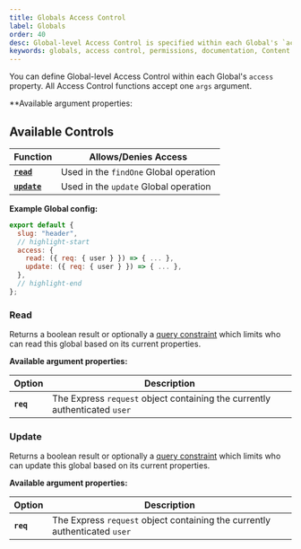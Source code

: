 ```yaml
---
title: Globals Access Control
label: Globals
order: 40
desc: Global-level Access Control is specified within each Global's `access` property and allows you to define which users can read or update Globals.
keywords: globals, access control, permissions, documentation, Content Management System, cms, headless, javascript, node, react, express
---
```


You can define Global-level Access Control within each Global's `access` property. All Access Control functions accept one `args` argument.

**Available argument properties:

## Available Controls

| Function                 | Allows/Denies Access |
| ------------------------ | -------------------- |
| **[`read`](#read)**      | Used in the `findOne` Global operation |
| **[`update`](#update)**  | Used in the `update` Global operation |

**Example Global config:**
```js
export default {
  slug: "header",
  // highlight-start
  access: {
    read: ({ req: { user } }) => { ... },
    update: ({ req: { user } }) => { ... },
  },
  // highlight-end
};
```

### Read

Returns a boolean result or optionally a [query constraint](/docs/queries/overview) which limits who can read this global based on its current properties.

**Available argument properties:**

| Option    | Description |
| --------- | ----------- |
| **`req`** | The Express `request` object containing the currently authenticated `user` |

### Update

Returns a boolean result or optionally a [query constraint](/docs/queries/overview) which limits who can update this global based on its current properties.

**Available argument properties:**

| Option    | Description |
| --------- | ----------- |
| **`req`** | The Express `request` object containing the currently authenticated `user` |
